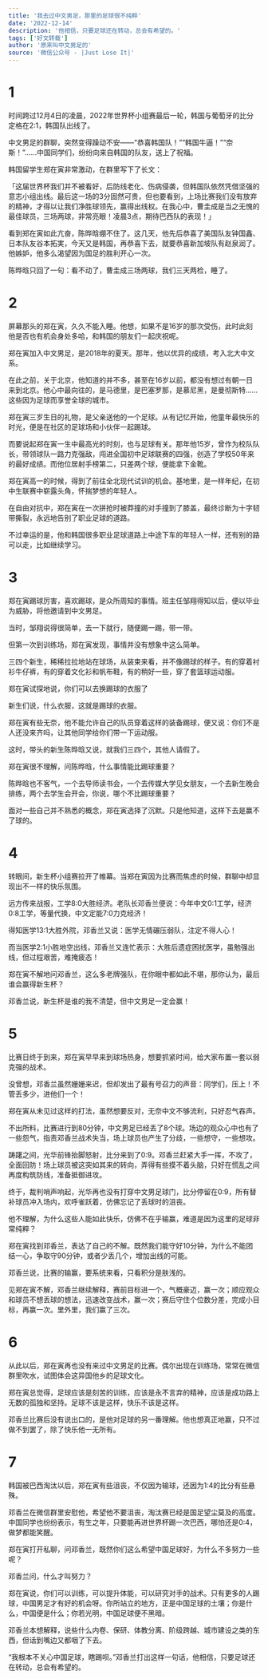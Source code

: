 ```yaml
---
title: '我去过中文男足，那里的足球很不纯粹'
date: '2022-12-14'
description: '他相信，只要足球还在转动，总会有希望的。'
tags: ['好文转载']
author: '原来叫中文男足的'
source: '微信公众号 - |Just Lose It|'
---
```


# 1

时间跨过12月4日的凌晨，2022年世界杯小组赛最后一轮，韩国与葡萄牙的比分定格在2:1，韩国队出线了。

中文男足的群聊，突然变得躁动不安——“恭喜韩国队！”“韩国牛逼！”“奈斯！”……中国同学们，纷纷向来自韩国的队友，送上了祝福。

韩国留学生郑在寅非常激动，在群里写下了长文：

「这届世界杯我们并不被看好，后防线老化、伤病侵袭，但韩国队依然凭借坚强的意志小组出线。最后这一场的3分固然可贵，但也要看到，上场比赛我们没有放弃的精神，才得以让我们净胜球领先，赢得出线权。在我心中，曹圭成是当之无愧的最佳球员，三场两球，非常亮眼！凌晨3点，期待巴西队的表现！」

看到郑在寅如此亢奋，陈晔晗绷不住了。这几天，他先后恭喜了美国队友钟国鑫、日本队友谷本拓実，今天又是韩国，再恭喜下去，就要恭喜新加坡队有赵泉润了。他嫉妒，他多么渴望因为国足的胜利开心一次。

陈晔晗只回了一句：看不动了，曹圭成三场两球，我们三天两检，睡了。

# 2

屏幕那头的郑在寅，久久不能入睡。他想，如果不是16岁的那次受伤，此时此刻他是否也有机会身处多哈，和韩国的朋友们一起庆祝呢。

郑在寅加入中文男足，是2018年的夏天。那年，他以优异的成绩，考入北大中文系。

在此之前，关于北京，他知道的并不多，甚至在16岁以前，都没有想过有朝一日来到北京。他心中最向往的，是马德里，是巴塞罗那，是慕尼黑，是曼彻斯特……这些因为足球而享誉全球的城市。

郑在寅三岁生日的礼物，是父亲送他的一个足球。从有记忆开始，他童年最快乐的时光，便是在社区的足球场和小伙伴一起踢球。

而要说起郑在寅一生中最高光的时刻，也与足球有关。那年他15岁，曾作为校队队长，带领球队一路力克强敌，闯进全国初中足球联赛的四强，创造了学校50年来的最好成绩。而他位居射手榜第二，只差两个球，便能拿下金靴。

郑在寅高一的时候，得到了前往全北现代试训的机会。基地里，是一样年纪，在初中生联赛中崭露头角，怀揣梦想的年轻人。

在自由对抗中，郑在寅在一次拼抢时被莽撞的对手撞到了膝盖，最终诊断为十字韧带撕裂，永远地告别了职业足球的道路。

不过幸运的是，他和韩国很多职业足球道路上中途下车的年轻人一样，还有别的路可以走，比如继续学习。

# 3

郑在寅踢球厉害，喜欢踢球，是众所周知的事情。班主任邹翔得知以后，便以毕业为威胁，将他邀请到中文男足。

当时，邹翔说得很简单，去一下就行，随便踢一踢，带一带。

但第一次到训练场，郑在寅发现，事情并没有想象中这么简单。

三四个新生，稀稀拉拉地站在球场，从装束来看，并不像踢球的样子。有的穿着衬衫牛仔裤，有的穿着文化衫和帆布鞋，有的稍好一些，穿了套篮球运动服。

郑在寅试探地说，你们可以去换踢球的衣服了

新生们说，什么衣服，这就是踢球的衣服。

郑在寅有些无奈，他不能允许自己的队员穿着这样的装备踢球，便又说：你们不是人还没来齐吗，让其他同学给你们带一下运动服。

这时，带头的新生陈晔晗又说，就我们三四个，其他人请假了。

郑在寅很不理解，问陈晔晗，什么事情能比踢球重要？

陈晔晗也不客气，一个去导师读书会，一个去传媒大学见女朋友，一个去新生晚会排练，两个去学生会开会，你说，哪个不比踢球重要？

面对一些自己并不熟悉的概念，郑在寅选择了沉默。只是他知道，这样下去是赢不了球的。

# 4

转眼间，新生杯小组赛拉开了帷幕。当郑在寅因为比赛而焦虑的时候，群聊中却显现出不一样的快乐氛围。

远方传来战报，工学8:0大胜经济。老队长邓香兰便说：今年中文0:1工学，经济0:8工学，等量代换，中文定能7:0力克经济！

得知医学13:1大胜外院，邓香兰又说：医学无情碾压弱队，注定不得人心！

而当医学2:1小胜地空出线，邓香兰又连忙表示：大胜后遗症困扰医学，虽勉强出线，但过程艰苦，难掩疲态！

郑在寅不解地问邓香兰，这么多老牌强队，在你眼中都如此不堪，那你认为，最后谁会赢得新生杯？

邓香兰说，新生杯是谁的我不清楚，但中文男足一定会赢！

# 5

比赛日终于到来，郑在寅早早来到球场热身，想要抓紧时间，给大家布置一套以弱克强的战术。

没曾想，邓香兰虽然姗姗来迟，但却发出了最有号召力的声音：同学们，压上！不管丢多少，进他们一个！

郑在寅从未见过这样的打法，虽然想要反对，无奈中文不够流利，只好忍气吞声。

不出所料，比赛进行到80分钟，中文男足已经丢了8个球。场边的观众心中也有了一些怨气，指责邓香兰战术失当，场上球员也产生了分歧，一些想守，一些想攻。

踌躇之间，光华前锋抬脚怒射，比分来到了0:9。邓香兰赶紧大手一挥，不攻了，全面回防！场上球员被这突如其来的转向，弄得有些摸不着头脑，只好在慌乱之间再度构筑防线，准备抵御进攻。

终于，裁判哨声响起，光华再也没有打穿中文男足球门，比分停留在0:9，所有替补球员冲入场内，欢呼雀跃着，仿佛忘记了丢球时的沮丧。

他不理解，为什么这些人能如此快乐，仿佛不在乎输赢，难道是因为这里的足球非常纯粹？

郑在寅找到邓香兰，表达了自己的不解。既然我们能守好10分钟，为什么不能团结一心，争取守90分钟，或者少丢几个，增加出线的可能。

邓香兰说，比赛的输赢，要系统来看，只看积分是肤浅的。

见郑在寅不解，邓香兰继续解释，赛前目标进一个，气概豪迈，赢一次；顺应观众和球员不想丢球的想法，迅速改变战术，赢一次；赛后守住个位数分差，完成小目标，再赢一次。里外里，我们赢了三次。

# 6

从此以后，郑在寅再也没有来过中文男足的比赛。偶尔出现在训练场，常常在微信群里吹水，试图体会这异国他乡的足球文化。

郑在寅总觉得，足球应该是刻苦的训练，应该是永不言弃的精神，应该是成功路上无数的孤独和坚持。足球不该是这样，快乐不该是这样。

邓香兰比赛后没有说出口的，是他对足球的另一番理解。他也想真正地赢，只不过做不到罢了，除了快乐他一无所有。

# 7

韩国被巴西淘汰以后，郑在寅有些沮丧，不仅因为输球，还因为1:4的比分有些悬殊。

邓香兰在微信群里安慰他，希望他不要沮丧，淘汰赛已经是国足望尘莫及的高度。中国同学也纷纷表示，有生之年，只要能再进世界杯踢一次巴西，哪怕还是0:4，做梦都能笑醒。

郑在寅打开私聊，问邓香兰，既然你们这么希望中国足球好，为什么不多努力一些呢？

邓香兰问，什么才叫努力？

郑在寅说，你们可以训练，可以提升体能，可以研究对手的战术。只有更多的人踢球，中国男足才有好的机会呀。你所站立的地方，正是中国足球的土壤；你是什么，中国便是什么；你若光明，中国足球便不黑暗。

邓香兰本想解释，说些什么内卷、保研、体教分离、阶级跨越、城市建设之类的东西，但话到嘴边又都咽了下去。

“我根本不关心中国足球，瞎踢呗。”邓香兰打出这样一句话，他相信，只要足球还在转动，总会有希望的。
